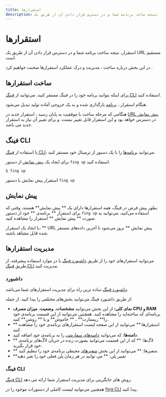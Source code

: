 ```yaml
---
title: استقرارها
description: استقرار، نتیجه ساخت برنامه شما و در دسترس قرار دادن آن از طریق یک URL مستقیم است.
---
```


# استقرارها

استقرار، نتیجه ساخت برنامه شما و در دسترس قرار دادن آن از طریق یک URL مستقیم است.

در این بخش درباره ساخت ، مدیریت و درک عملکرد استقرارها صحبت خواهیم کرد .

## ساخت استقرارها

برای اینکه بتوانید برنامه خود را در فینگ مستقر کنید، می‌توانید از [فینگ CLI](/apps/deployments#فینگ-cli) استفاده کنید.

هنگام استقرار ، [برنامه](/apps/overview) بارگذاری شده و به یک خروجی آماده تولید تبدیل می‌شود.

هنگامی که مرحله ساخت با موفقیت به پایان رسید ، استقرار جدید در [URL پیش نمایش](/apps/deployments#پیش-نمایش) در دسترس خواهد بود و این استقرار قابل تغییر نیست. و برای تغییر آن نیاز به استقرار جدید می باشد.

## فینگ CLI

با استفاده از [فینگ CLI](/cli/quick-start)، می‌توانید [برنامه‌ها](/apps/overview) را با یک دستور از ترمینال خود مستقر کنید.

برای ایجاد یک [پیش نمایش](/apps/deployments#پیش-نمایش) از دستور `fing up` استفاده کنید.

```
$ fing up
```

استقرار پیش نمایش با دستور `fing up`

## پیش نمایش

بطور پیش فرض در فینگ، همه استقرارها دارای یک ** پیش نمایش** هستند، وقتی که برای استقرار ** برنامه‌ی ** خود از دستور `fing up` استفاده می‌کنید، می‌توانید به صورت ** پیش نمایش ** استقرار را مشاهده کنید.

با ایجاد یک استقرار، ** URL پیش نمایش ** بروز می‌شود تا آخرین داده‌های مستقر شده قابل مشاهد باشند.

## مدیریت استقرارها

می‌توانید استقرارهای خود را از طریق [داشبورد فینگ](https://dashboard.fing.ir) یا در موارد استفاده پیشرفته، از طریق [فینگ CLI](/cli/installation) مدیریت کنید.

### داشبورد

[داشبورد فینگ](https://dashboard.fing.ir) ساده ترین راه برای مدیریت استقرارهای شما می‌باشد.

از طریق داشبورد فینگ می‌توانید بخش‌های مختلفی را پیدا کنید. از جمله:

- **نمای کلی:** از این بخش می‌توانید **مشخصات**، **وضعیت**، **میزان مصرف CPU و RAM** برنامه‌ای که ساخته‌اید را مشاهده کنید. همچنین می‌توانید از این قسمت برنامه‌ی خود را** ریستارت** ، ** خاموش** و یا ** روشن** کنید.
- ** استقرارها:** می‌توانید از این صفحه لیست استقرارهای برنامه‌ی خود را مشاهده کنید.
- **دامنه‌ها:** که می‌توانید [دامنه‌های سفارشی](/apps/domains) را به برنامه‌ی خود اضافه کنید.
- ** لاگ‌ها: ** که از این قسمت می‌توانید بصورت زنده در جریان لاگ‌های برنامه‌ی خود قرار بگیرید.
- ** متغیرها: ** می‌توانید از این بخش [متغیرهای](/apps/environment-variables) محیطی برنامه‌ی خود را تنظیم کنید.
- **تغییر پلن: ** می توانید در هر زمان پلن فعلی خود را تغیر دهید

### فینگ CLI

[فینگ CLI](/cli/quick-start) روش های جایگزینی برای مدیریت استقرار شما ارائه می دهد.

همچنین می‌توانید لیست کاملی از دستورات موجود را در [fing CLI](/cli/commands) پیدا کنید.
